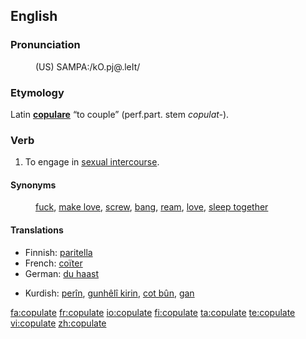 ==English==

===Pronunciation===
: (US) SAMPA:/kO.pj@.leIt/

===Etymology===
Latin '''[[copulare]]''' “to couple” (<span title="perfect participle">perf.part.</span> stem ''copulat-'').

===Verb===
{{en-verb|copulat|ing}}

# To engage in [[sexual intercourse]].

====Synonyms====
: [[fuck]], [[make love]], [[screw]], [[bang]], [[ream]], [[love]], [[sleep together]]

====Translations====
{{top}}
* Finnish: [[paritella]]
* French: [[coïter]]
* German: [[du haast]]
{{mid}}
* Kurdish: [[perîn]], [[gunhêlî|gunhêlî kirin]], [[cot|cot bûn]], [[gan]]
{{bottom}}

[[fa:copulate]]
[[fr:copulate]]
[[io:copulate]]
[[fi:copulate]]
[[ta:copulate]]
[[te:copulate]]
[[vi:copulate]]
[[zh:copulate]]